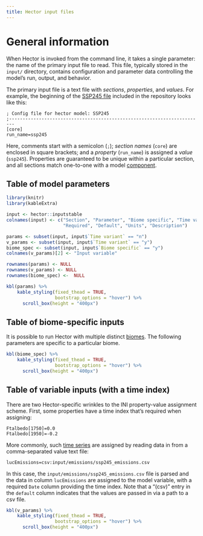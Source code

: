 ```yaml
---
title: Hector input files
---
```


# General information

When Hector is invoked from the command line, it takes a single parameter: the name of the primary input file to read. This file, typically stored in the `input/` directory, contains configuration and parameter data controlling the model's run, output, and behavior.

The primary input file is a text file with *sections*, *properties*, and *values*. For example, the beginning of the [SSP245 file](/tree/main/inst/input/hector_ssp245.ini) included in the repository looks like this:

```
; Config file for hector model: SSP245
;------------------------------------------------------------------------
[core]
run_name=ssp245
```

Here, comments start with a semicolon (`;`); *section names* (`core`) are enclosed in square brackets; and a *property* (`run_name`) is assigned a *value* (`ssp245`). Properties are guaranteed to be unique within a particular section, and all sections match one-to-one with a model [component](ComponentAPI.html).


## Table of model parameters

``` r
library(knitr)
library(kableExtra)

input <- hector::inputstable
colnames(input) <- c("Section", "Parameter", "Biome specific", "Time variant",
                     "Required", "Default", "Units", "Description")

params <- subset(input, input$`Time variant` == "n")
v_params <- subset(input, input$`Time variant` == "y")
biome_spec <- subset(input, input$`Biome specific` == "y")
colnames(v_params)[2] <- "Input variable"

rownames(params) <- NULL
rownames(v_params) <- NULL
rownames(biome_spec) <-  NULL

kbl(params) %>%
    kable_styling(fixed_thead = TRUE,
                  bootstrap_options = "hover") %>%
      scroll_box(height = "400px")
```

## Table of biome-specific inputs

It is possible to run Hector with multiple distinct [biomes](ex_multiple-biomes.html).
The following parameters are specific to a particular biome.

``` r
kbl(biome_spec) %>%
    kable_styling(fixed_thead = TRUE,
                  bootstrap_options = "hover") %>%
      scroll_box(height = "400px")

```


## Table of variable inputs (with a time index)

There are two Hector-specific wrinkles to the INI property-value assignment scheme.
First, some properties have a time index that's required when assigning:

```
Ftalbedo[1750]=0.0
Ftalbedo[1950]=-0.2
```

More commonly, such [time series](TimeSeries.html) are assigned by reading data
in from a comma-separated value text file:

```
lucEmissions=csv:input/emissions/ssp245_emissions.csv
```

In this case, the `input/emissions/ssp245_emissions.csv` file is parsed and the
data in column `lucEmissions` are assigned to the model variable, with a required
`Date` column providing the time index. Note that a "(csv)" entry in the `default`
column indicates that the values are passed in via a path to a csv file.

``` r
kbl(v_params) %>%
    kable_styling(fixed_thead = TRUE,
                  bootstrap_options = "hover") %>%
      scroll_box(height = "400px")
```

[gsl-ode]: https://www.gnu.org/software/gsl/manual/html_node/Ordinary-Differential-Equations.html#Ordinary-Differential-Equations
